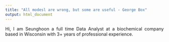```yaml
---
title: "All modesl are wrong, but some are useful - George Box"
output: html_document
---
```


<style> body {text-align: justify} </style>

Hi, I am Seunghoon a full time Data Analyst at a biochemical company based in Wisconsin with 3+ years of professional experience.

